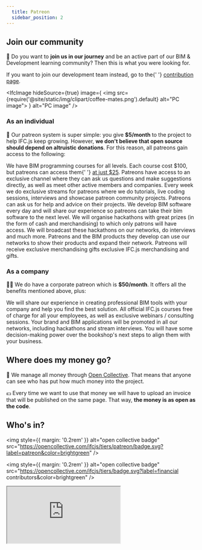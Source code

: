 ```yaml
---
  title: Patreon
  sidebar_position: 2
---
```



## Join our community

🌱 Do you want to **join us in our journey** and be an active part of our BIM & Development learning community? Then this is what you were looking for.

<IfcCard>
	If you want to join our development team instead, go to the{' '}
	<a href={'https://ifcjs.github.io/info/docs/Contribute'}>contribution page</a>.
</IfcCard>

<IfcImage
	hideSource={true}
	image={
		<img src={require('@site/static/img/clipart/coffee-mates.png').default} alt="PC image"></img>
	}
	alt="PC image"
/>

### As an individual

🧑 Our patreon system is super simple: you give **$5/month** to the project to help IFC.js keep growing. However, **we don't believe that open source should depend on altruistic donations**. For this reason, all patreons gain access to the following:

<IfcCard icon="👩‍🏫" title="BIM programming courses for all levels">
	We have BIM programming courses for all levels. Each course cost $100, but patreons can access
	them{' '}
	<a href="https://ifcjs.github.io/info/docs/Courses/Getting-started#for-patreons"> at just $25</a>.
</IfcCard>

<IfcCard icon="👩‍👩‍👦‍" title="Access to the patreon community">
	Patreons have access to an exclusive channel where they can ask us questions and make suggestions
	directly, as well as meet other active members and companies.
</IfcCard>

<IfcCard icon="🎥" title="Exclusive live webinars and streams">
	Every week we do exclusive streams for patreons where we do tutorials, live coding sessions,
	interviews and showcase patreon community projects.
</IfcCard>

<IfcCard icon="🤝" title="Our help with your projects">
	Patreons can ask us for help and advice on their projects. We develop BIM software every day and
	will share our experience so patreons can take their bim software to the next level.
</IfcCard>

<IfcCard icon="🏆" title="Prime access to hackathons">
	We will organise hackathons with great prizes (in the form of cash and merchandising) to which
	only patrons will have access. We will broadcast these hackathons on our networks, do interviews
	and much more.
</IfcCard>

<IfcCard icon="🚀" title="Visibility from our networks">
	Patreons and the BIM products they develop can use our networks to show their products and expand
	their network.
</IfcCard>

<IfcCard icon="🎁" title="Merch and perks">
	Patreons will receive exclusive merchandising gifts exclusive IFC.js merchandising and gifts.
</IfcCard>

### As a company

👨‍💼 We do have a corporate patreon which is **$50/month**. It offers all the benefits mentioned above, plus:

<IfcCard icon="👨‍💼" title="Consulting and prime support">
	We will share our experience in creating professional BIM tools with your company and help you
	find the best solution.
</IfcCard>

<IfcCard icon="👩‍🏫" title="All courses for free + private webinars">
	All official IFC.js courses free of charge for all your employees, as well as exclusive webinars /
	consulting sessions.
</IfcCard>

<IfcCard icon="🚀" title="Product promotion through our networks">
	Your brand and BIM applications will be promoted in all our networks, including hackathons and
	stream interviews.
</IfcCard>

<IfcCard icon="💪" title="Decission making power">
	You will have some decision-making power over the bookshop's next steps to align them with your
	business.
</IfcCard>

## Where does my money go?

💛 We manage all money through [Open Collective](https://opencollective.com/ifcjs). That means that anyone can see who has put how much money into the project.

💵 Every time we want to use that money we will have to upload an invoice that will be published on the same page. That way, **the money is as open as the code**.

## Who's in?

<img
	style={{ margin: '0.2rem' }}
	alt="open collective badge"
	src="https://opencollective.com/ifcjs/tiers/patreon/badge.svg?label=patreon&color=brightgreen"
/>

<img
	style={{ margin: '0.2rem' }}
	alt="open collective badge"
	src="https://opencollective.com/ifcjs/tiers/badge.svg?label=financial contributors&color=brightgreen"
/>

<iframe
	style={{ width: '100%', height: '105rem', border: '0' }}
	src="https://opencollective.com/ifcjs/banner.html"
/>
